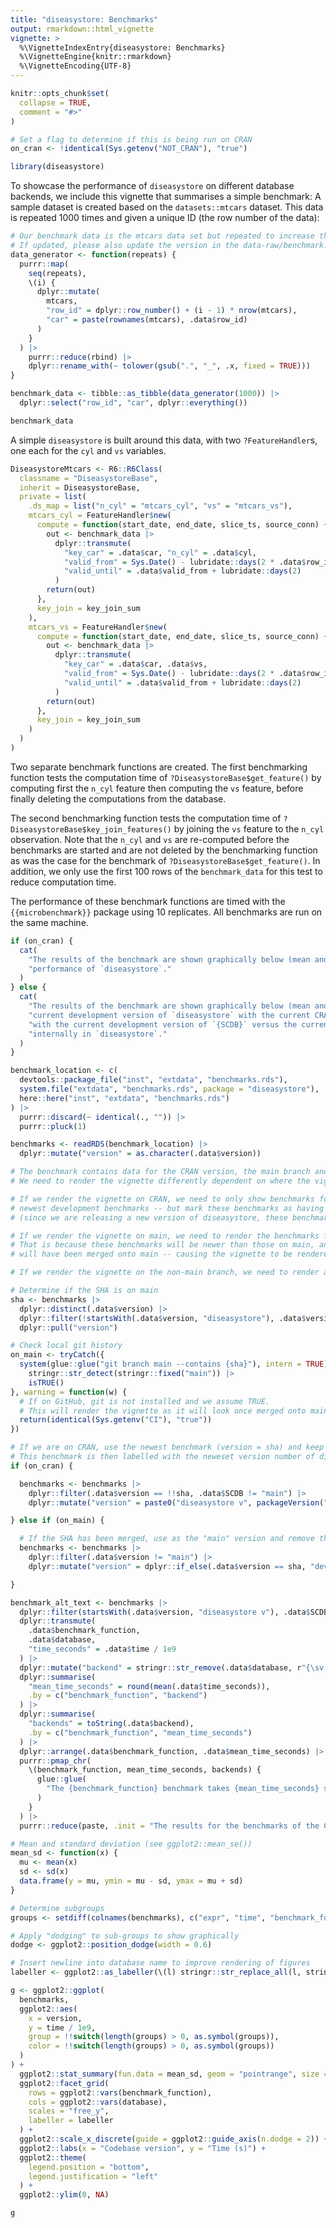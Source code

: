 ```yaml
---
title: "diseasystore: Benchmarks"
output: rmarkdown::html_vignette
vignette: >
  %\VignetteIndexEntry{diseasystore: Benchmarks}
  %\VignetteEngine{knitr::rmarkdown}
  %\VignetteEncoding{UTF-8}
---
```


```r
knitr::opts_chunk$set(
  collapse = TRUE,
  comment = "#>"
)

# Set a flag to determine if this is being run on CRAN
on_cran <- !identical(Sys.getenv("NOT_CRAN"), "true")
```

```r
library(diseasystore)
```


To showcase the performance of `diseasystore` on different database backends, we include this vignette that summarises
a simple benchmark:
A sample dataset is created based on the `datasets::mtcars` dataset. This data is repeated 1000 times and given a unique
ID (the row number of the data):

```r
# Our benchmark data is the mtcars data set but repeated to increase the data size
# If updated, please also update the version in the data-raw/benchmark.R
data_generator <- function(repeats) {
  purrr::map(
    seq(repeats),
    \(i) {
      dplyr::mutate(
        mtcars,
        "row_id" = dplyr::row_number() + (i - 1) * nrow(mtcars),
        "car" = paste(rownames(mtcars), .data$row_id)
      )
    }
  ) |>
    purrr::reduce(rbind) |>
    dplyr::rename_with(~ tolower(gsub(".", "_", .x, fixed = TRUE)))
}

benchmark_data <- tibble::as_tibble(data_generator(1000)) |>
  dplyr::select("row_id", "car", dplyr::everything())
```

```r
benchmark_data
```

A simple `diseasystore` is built around this data, with two `?FeatureHandler`s, one each for the `cyl` and `vs`
variables.
```r
DiseasystoreMtcars <- R6::R6Class(
  classname = "DiseasystoreBase",
  inherit = DiseasystoreBase,
  private = list(
    .ds_map = list("n_cyl" = "mtcars_cyl", "vs" = "mtcars_vs"),
    mtcars_cyl = FeatureHandler$new(
      compute = function(start_date, end_date, slice_ts, source_conn) {
        out <- benchmark_data |>
          dplyr::transmute(
            "key_car" = .data$car, "n_cyl" = .data$cyl,
            "valid_from" = Sys.Date() - lubridate::days(2 * .data$row_id - 1),
            "valid_until" = .data$valid_from + lubridate::days(2)
          )
        return(out)
      },
      key_join = key_join_sum
    ),
    mtcars_vs = FeatureHandler$new(
      compute = function(start_date, end_date, slice_ts, source_conn) {
        out <- benchmark_data |>
          dplyr::transmute(
            "key_car" = .data$car, .data$vs,
            "valid_from" = Sys.Date() - lubridate::days(2 * .data$row_id),
            "valid_until" = .data$valid_from + lubridate::days(2)
          )
        return(out)
      },
      key_join = key_join_sum
    )
  )
)
```

Two separate benchmark functions are created.
The first benchmarking function tests the computation time of `?DiseasystoreBase$get_feature()` by computing first the
`n_cyl` feature then computing the `vs` feature, before finally deleting the computations from the database.

The second benchmarking function tests the computation time of `?DiseasystoreBase$key_join_features()` by joining the
`vs` feature to the `n_cyl` observation. Note that the `n_cyl` and `vs` are re-computed before the benchmarks are
started and are not deleted by the benchmarking function as was the case for the benchmark of
`?DiseasystoreBase$get_feature()`. In addition, we only use the first 100 rows of the `benchmark_data` for this test
to reduce computation time.

The performance of these benchmark functions are timed with the `{{microbenchmark}}` package using 10 replicates.
All benchmarks are run on the same machine.

```r
if (on_cran) {
  cat(
    "The results of the benchmark are shown graphically below (mean and standard deviation), where measure the",
    "performance of `diseasystore`."
  )
} else {
  cat(
    "The results of the benchmark are shown graphically below (mean and standard deviation), where we compare the",
    "current development version of `diseasystore` with the current CRAN version. In addition, we run the benchmarks",
    "with the current development version of `{SCDB}` versus the current CRAN version since `{SCDB}` is used",
    "internally in `diseasystore`."
  )
}
```

```r
benchmark_location <- c(
  devtools::package_file("inst", "extdata", "benchmarks.rds"),
  system.file("extdata", "benchmarks.rds", package = "diseasystore"),
  here::here("inst", "extdata", "benchmarks.rds")
) |>
  purrr::discard(~ identical(., "")) |>
  purrr::pluck(1)

benchmarks <- readRDS(benchmark_location) |>
  dplyr::mutate("version" = as.character(.data$version))

# The benchmark contains data for the CRAN version, the main branch and whatever branch the workflow was run on.
# We need to render the vignette differently dependent on where the vignette is rendered.

# If we render the vignette on CRAN, we need to only show benchmarks for the current CRAN version SCDB and the
# newest development benchmarks -- but mark these benchmarks as having the new version of diseasystore.
# (since we are releasing a new version of diseasystore, these benchmarks will belong to the new CRAN version)

# If we render the vignette on main, we need to render the benchmarks from the non-main branch as the main results
# That is because these benchmarks will be newer than those on main, and the code that generate the results
# will have been merged onto main -- causing the vignette to be rendered.

# If we render the vignette on the non-main branch, we need to render all of the benchmarks

# Determine if the SHA is on main
sha <- benchmarks |>
  dplyr::distinct(.data$version) |>
  dplyr::filter(!startsWith(.data$version, "diseasystore"), .data$version != "main") |>
  dplyr::pull("version")

# Check local git history
on_main <- tryCatch({
  system(glue::glue("git branch main --contains {sha}"), intern = TRUE) |>
    stringr::str_detect(stringr::fixed("main")) |>
    isTRUE()
}, warning = function(w) {
  # If on GitHub, git is not installed and we assume TRUE.
  # This will render the vignette as it will look once merged onto main.
  return(identical(Sys.getenv("CI"), "true"))
})

# If we are on CRAN, use the newest benchmark (version = sha) and keep only CRAN SCDB results
# This benchmark is then labelled with the neweset version number of diseasystore (the one we just deployed to CRAN)
if (on_cran) {

  benchmarks <- benchmarks |>
    dplyr::filter(.data$version == !!sha, .data$SCDB != "main") |>
    dplyr::mutate("version" = paste0("diseasystore v", packageVersion("diseasystore")))

} else if (on_main) {

  # If the SHA has been merged, use as the "main" version and remove the other, older, main version
  benchmarks <- benchmarks |>
    dplyr::filter(.data$version != "main") |>
    dplyr::mutate("version" = dplyr::if_else(.data$version == sha, "development", .data$version))

}
```

```r
benchmark_alt_text <- benchmarks |>
  dplyr::filter(startsWith(.data$version, "diseasystore v"), .data$SCDB != "main") |>
  dplyr::transmute(
    .data$benchmark_function,
    .data$database,
    "time_seconds" = .data$time / 1e9
  ) |>
  dplyr::mutate("backend" = stringr::str_remove(.data$database, r"{\sv[\w+\.]+$}")) |>
  dplyr::summarise(
    "mean_time_seconds" = round(mean(.data$time_seconds)),
    .by = c("benchmark_function", "backend")
  ) |>
  dplyr::summarise(
    "backends" = toString(.data$backend),
    .by = c("benchmark_function", "mean_time_seconds")
  ) |>
  dplyr::arrange(.data$benchmark_function, .data$mean_time_seconds) |>
  purrr::pmap_chr(
    \(benchmark_function, mean_time_seconds, backends) {
      glue::glue(
        "The {benchmark_function} benchmark takes {mean_time_seconds} seconds to run on the {backends} backends."
      )
    }
  ) |>
  purrr::reduce(paste, .init = "The results for the benchmarks of the CRAN versions are as follows:")
```

```r
# Mean and standard deviation (see ggplot2::mean_se())
mean_sd <- function(x) {
  mu <- mean(x)
  sd <- sd(x)
  data.frame(y = mu, ymin = mu - sd, ymax = mu + sd)
}

# Determine subgroups
groups <- setdiff(colnames(benchmarks), c("expr", "time", "benchmark_function", "database", "version", "n"))

# Apply "dodging" to sub-groups to show graphically
dodge <- ggplot2::position_dodge(width = 0.6)

# Insert newline into database name to improve rendering of figures
labeller <- ggplot2::as_labeller(\(l) stringr::str_replace_all(l, stringr::fixed(" v"), "\nv"))

g <- ggplot2::ggplot(
  benchmarks,
  ggplot2::aes(
    x = version,
    y = time / 1e9,
    group = !!switch(length(groups) > 0, as.symbol(groups)),
    color = !!switch(length(groups) > 0, as.symbol(groups))
  )
) +
  ggplot2::stat_summary(fun.data = mean_sd, geom = "pointrange", size = 0.5, linewidth = 1, position = dodge) +
  ggplot2::facet_grid(
    rows = ggplot2::vars(benchmark_function),
    cols = ggplot2::vars(database),
    scales = "free_y",
    labeller = labeller
  ) +
  ggplot2::scale_x_discrete(guide = ggplot2::guide_axis(n.dodge = 2)) +
  ggplot2::labs(x = "Codebase version", y = "Time (s)") +
  ggplot2::theme(
    legend.position = "bottom",
    legend.justification = "left"
  ) +
  ggplot2::ylim(0, NA)

g
```
